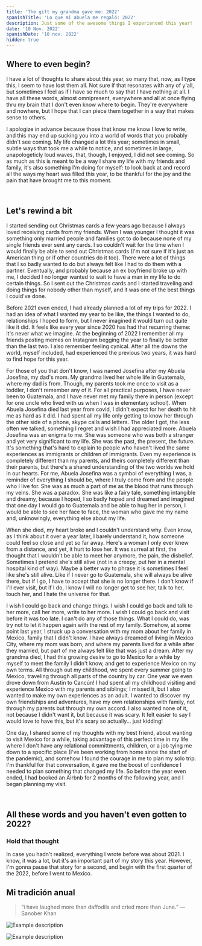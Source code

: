 ```yaml
---
title: 'The gift my grandma gave me: 2022'
spanishTitle: 'Lo que mi abuela me regaló: 2022'
description: Just some of the awesome things I experienced this year!
date: '10 Nov. 2022'
spanishDate: '10 nov. 2022'
hidden: true
---
```


<Translator>
<English>

## Where to even begin?

I have a lot of thoughts to share about this year, so many that, now, as I type
this, I seem to have lost them all. Not sure if that resonates with any of
y'all, but sometimes I feel as if I have so much to say that I have nothing at
all. I have all these words, almost omnipresent, everywhere and all at once
flying thru my brain that I don't even know where to begin. They're everywhere
and nowhere, but I hope that I can piece them together in a way that makes sense
to others.

I apologize in advance because those that know me know I love to write, and this
may end up sucking you into a world of words that you probably didn't see
coming. My life changed a lot this year; sometimes in small, subtle ways that
took me a while to notice, and sometimes in large, unapologeticly loud waves,
that, though, I enjoyed, I did not see coming. So as much as this is meant to be
a way I share my life with my friends and family, it's also something I'm doing
for myself: to look back at and record all the ways my heart was filled this
year, to be thankful for the joy and the pain that have brought me to this
moment.

<br />

## Let's rewind a bit

I started sending out Christmas cards a few years ago because I always loved
receiving cards from my friends. When I was younger I thought it was something
only married people and families got to do because none of my single friends
ever sent any cards. I so couldn't wait for the time when I would finally be
able to send out Christmas cards (I'm not sure if it's just an American thing or
if other countries do it too). There were a lot of things that I so badly wanted
to do but always felt like I had to do them with a partner. Eventually, and
probably because an ex boyfriend broke up with me, I decided I no longer wanted
to wait to have a man in my life to do certain things. So I sent out the
Christmas cards and I started traveling and doing things for nobody other than
myself, and it was one of the best things I could've done.

Before 2021 even ended, I had already planned a lot of my trips for 2022. I had
an idea of what I wanted my year to be like, the things I wanted to do,
relationships I hoped to form, but I never imagined it would turn out quite like
it did. It feels like every year since 2020 has had that recurring theme: it's
never what we imagine. At the beginning of 2022 I remember all my friends
posting memes on Instagram begging the year to finally be better than the last
two. I also remember feeling cynical. After all the downs the world, myself
included, had experienced the previous two years, it was hard to find hope for
this year.

For those of you that don't know, I was named Josefina after my Abuela Josefina,
my dad's mom. My grandma lived her whole life in Guatemala, where my dad is
from. Though, my parents took me once to visit as a toddler, I don't remember
any of it. For all practical purposes, I have never been to Guatemala, and I
have never met my family there in person (except for one uncle who lived with us
when I was in elementary school). When Abuela Josefina died last year from
covid, I didn't expect for her death to hit me as hard as it did. I had spent
all my life only getting to know her through the other side of a phone, skype
calls and letters. The older I got, the less often we talked, something I regret
and wish I had appreciated more. Abuela Josefina was an enigma to me. She was
someone who was both a stranger and yet very significant to my life. She was the
past, the present, the future. It's something that's hard to explain to people
who haven't lived the same experiences as immigrants or children of immigrants.
Even my experience is completely different than my parents, and theirs
completely different than their parents, but there's a shared understanding of
the two worlds we hold in our hearts. For me, Abuela Josefina was a symbol of
everything I was, a reminder of everything I should be, where I truly come from
and the people who I live for. She was as much a part of me as the blood that
runs through my veins. She was a paradox. She was like a fairy tale, something
intangible and dreamy, because I hoped, I so badly hoped and dreamed and
imagined that one day I would go to Guatemala and be able to hug her in person,
I would be able to see her face to face, the woman who gave me my name and,
unknowingly, everything else about my life.

When she died, my heart broke and I couldn't understand why. Even know, as I
think about it over a year later, I barely understand it, how someone could feel
so close and yet so far away. Here's a woman I only ever knew from a distance,
and yet, it hurt to lose her. It was surreal at first, the thought that I
wouldn't be able to meet her anymore, the pain, the disbelief. Sometimes I
pretend she's still alive (not in a creepy, put her in a mental hospital kind of
way). Maybe a better way to phrase it is sometimes I feel like she's still
alive. Like if I never go to Guatemala, she will always be alive there, but if I
go, I have to accept that she is no longer there. I don't know if I'll ever
visit, but if I do, I know I will no longer get to see her, talk to her, touch
her, and I hate the universe for that.

I wish I could go back and change things. I wish I could go back and talk to her
more, call her more, write to her more. I wish I could go back and visit before
it was too late. I can't do any of those things. What I could do, was try not to
let it happen again with the rest of my family. Somehow, at some point last
year, I struck up a conversation with my mom about her family in Mexico, family
that I didn't know. I have always dreamed of living in Mexico City, where my mom
was born, and where my parents lived for a while after they married, but part of
me always felt like that was just a dream. After my grandma died, I had this
growing desire to go to Mexico for a while by myself to meet the family I didn't
know, and get to experience Mexico on my own terms. All through out my
childhood, we spent every summer going to Mexico, traveling through all parts of
the country by car. One year we even drove down from Austin to Cancún! I had
spent all my childhood visiting and experience Mexico with my parents and
siblings; I missed it, but I also wanted to make my own experiences as an adult.
I wanted to discover my own friendships and adventures, have my own
relationships with family, not through my parents but through my own accord. I
also wanted none of it, not because I didn't want it, but because it was scary.
It felt easier to say I would love to have this, but it's scary so actually...
just kidding!

One day, I shared some of my thoughts with my best friend, about wanting to
visit Mexico for a while, taking advantage of this perfect time in my life where
I don't have any relational committments, children, or a job tying me down to a
specific place (I've been working from home since the start of the pandemic),
and somehow I found the courage in me to plan my solo trip. I'm thankful for
that conversation, it gave me the boost of confidence I needed to plan something
that changed my life. So before the year even ended, I had booked an Airbnb for
2 months of the following year, and I began planning my visit.

<br />

## All these words and you haven't even gotten to 2022?

### Hold that thought

In case you hadn't realized, everything I wrote before was about 2021. I know,
it was a lot, but it's an important part of my story this year. However, I'm
gonna pause that story for a second, and begin with the first quarter of the
2022, before I went to Mexico.

</English>
<Spanish>

## Mi tradición anual

</Spanish>
</Translator>

> “i have laughed more than daffodils and cried more than June.” ― Sanober Khan

![Example description](/images/2022/jt2.JPG)

![Example description](/images/2022/hawaii.JPG)
